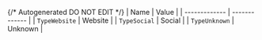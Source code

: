 {/* Autogenerated DO NOT EDIT  */}
| Name          | Value         |
| ------------- | ------------- |
| `TypeWebsite` | Website       |
| `TypeSocial`  | Social        |
| `TypeUnknown` | Unknown       |